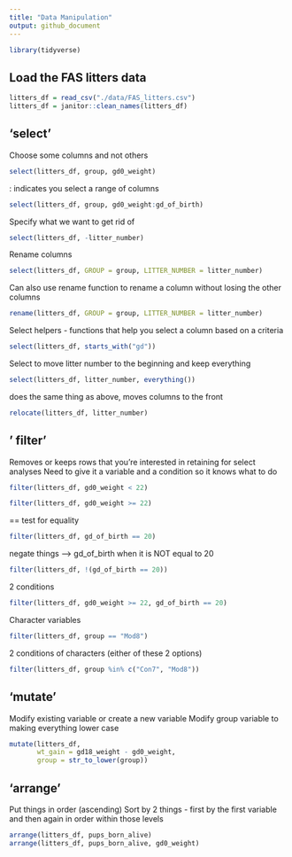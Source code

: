 ```yaml
---
title: "Data Manipulation"
output: github_document
---
```

```r
library(tidyverse)
```

## Load the FAS litters data 

```r
litters_df = read_csv("./data/FAS_litters.csv")
litters_df = janitor::clean_names(litters_df)
```

## 'select'

Choose some columns and not others
```r
select(litters_df, group, gd0_weight)
```

: indicates you select a range of columns
```r
select(litters_df, group, gd0_weight:gd_of_birth)
```

Specify what we want to get rid of 
```r
select(litters_df, -litter_number)
```

Rename columns
```r
select(litters_df, GROUP = group, LITTER_NUMBER = litter_number)
```

Can also use rename function to rename a column without losing the other columns
```r
rename(litters_df, GROUP = group, LITTER_NUMBER = litter_number)
```

Select helpers - functions that help you select a column based on a criteria
```r
select(litters_df, starts_with("gd"))
```

Select to move litter number to the beginning and keep everything
```r
select(litters_df, litter_number, everything())
```

does the same thing as above, moves columns to the front
```r
relocate(litters_df, litter_number)
```

## ' filter'

Removes or keeps rows that you're interested in retaining for select analyses
Need to give it a variable and a condition so it knows what to do 

```r
filter(litters_df, gd0_weight < 22)
```

```r
filter(litters_df, gd0_weight >= 22)
```

== test for equality
```r
filter(litters_df, gd_of_birth == 20)
```

negate things --> gd_of_birth when it is NOT equal to 20
```r
filter(litters_df, !(gd_of_birth == 20))
```

2 conditions
```r
filter(litters_df, gd0_weight >= 22, gd_of_birth == 20)
```

Character variables 
```r
filter(litters_df, group == "Mod8")
```

2 conditions of characters (either of these 2 options)
```r
filter(litters_df, group %in% c("Con7", "Mod8"))
```

## 'mutate'

Modify existing variable or create a new variable 
Modify group variable to making everything lower case
```r
mutate(litters_df, 
       wt_gain = gd18_weight - gd0_weight,
       group = str_to_lower(group))
```

## 'arrange'

Put things in order (ascending)
Sort by 2 things - first by the first variable and then again in order within those levels
```r
arrange(litters_df, pups_born_alive)
arrange(litters_df, pups_born_alive, gd0_weight)
```



